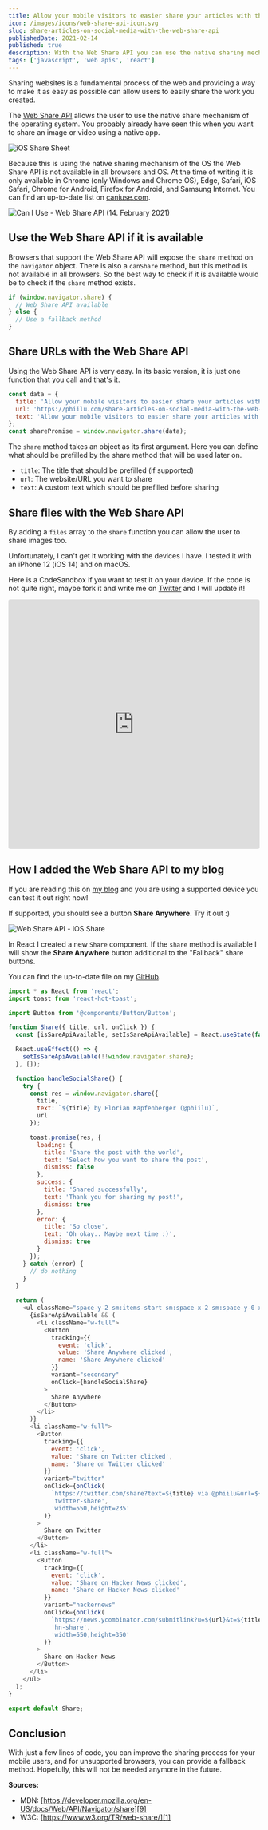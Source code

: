 ```yaml
---
title: Allow your mobile visitors to easier share your articles with the Web Share API
icon: /images/icons/web-share-api-icon.svg
slug: share-articles-on-social-media-with-the-web-share-api
publishedDate: 2021-02-14
published: true
description: With the Web Share API you can use the native sharing mechanism of the device.
tags: ['javascript', 'web apis', 'react']
---
```


Sharing websites is a fundamental process of the web and providing a way to make it as easy as possible can allow users to easily share the work you created.

The [Web Share API][1] allows the user to use the native share mechanism of the operating system. You probably already have seen this when you want to share an image or video using a native app.

![iOS Share Sheet](../../assets/images/posts/share-articles-on-social-media-with-the-web-share-api-1.jpeg)

Because this is using the native sharing mechanism of the OS the Web Share API is not available in all browsers and OS. At the time of writing it is only available in Chrome (only Windows and Chrome OS), Edge, Safari, iOS Safari, Chrome for Android, Firefox for Android, and Samsung Internet. You can find an up-to-date list on [caniuse.com][3].

![Can I Use - Web Share API (14. February 2021)](../../assets/images/posts/share-articles-on-social-media-with-the-web-share-api-2.webp)

## Use the Web Share API if it is available

Browsers that support the Web Share API will expose the `share` method on the `navigator` object. There is also a `canShare` method, but this method is not available in all browsers. So the best way to check if it is available would be to check if the `share` method exists.

```javascript
if (window.navigator.share) {
  // Web Share API available
} else {
  // Use a fallback method
}
```

## Share URLs with the Web Share API

Using the Web Share API is very easy. In its basic version, it is just one function that you call and that's it.

```javascript
const data = {
  title: 'Allow your mobile visitors to easier share your articles with the Web Share API',
  url: 'https://phiilu.com/share-articles-on-social-media-with-the-web-share-api',
  text: 'Allow your mobile visitors to easier share your articles with the Web Share API by Florian Kapfenberger (@phiilu)'
};
const sharePromise = window.navigator.share(data);
```

The `share` method takes an object as its first argument. Here you can define what should be prefilled by the share method that will be used later on.

- `title`: The title that should be prefilled (if supported)
- `url`: The website/URL you want to share
- `text`: A custom text which should be prefilled before sharing

## Share files with the Web Share API

By adding a `files` array to the `share` function you can allow the user to share images too.

Unfortunately, I can't get it working with the devices I have. I tested it with an iPhone 12 (iOS 14) and on macOS.

Here is a CodeSandbox if you want to test it on your device. If the code is not quite right, maybe fork it and write me on [Twitter][5] and I will update it!

<iframe
  src="https://codesandbox.io/embed/web-share-api-sharing-files-8wlrc?fontsize=14&hidenavigation=1&theme=dark"
  style="width:100%; height:500px; border:0; border-radius: 4px; overflow:hidden;"
  title="Web Share API - Sharing Files"
  allow="accelerometer; ambient-light-sensor; camera; encrypted-media; geolocation; gyroscope; hid; microphone; midi; payment; usb; vr; xr-spatial-tracking"
  sandbox="allow-forms allow-modals allow-popups allow-presentation allow-same-origin allow-scripts"
></iframe>

## How I added the Web Share API to my blog

If you are reading this on [my blog][6] and you are using a supported device you can test it out right now!

If supported, you should see a button **Share Anywhere**. Try it out :)

![Web Share API - iOS Share](/images/posts/share-articles-on-social-media-with-the-web-share-api-3.gif)

In React I created a new `Share` component. If the `share` method is available I will show the **Share Anywhere** button additional to the "Fallback" share buttons.

You can find the up-to-date file on my [GitHub][8].

```javascript
import * as React from 'react';
import toast from 'react-hot-toast';

import Button from '@components/Button/Button';

function Share({ title, url, onClick }) {
  const [isSareApiAvailable, setIsSareApiAvailable] = React.useState(false);

  React.useEffect(() => {
    setIsSareApiAvailable(!!window.navigator.share);
  }, []);

  function handleSocialShare() {
    try {
      const res = window.navigator.share({
        title,
        text: `${title} by Florian Kapfenberger (@phiilu)`,
        url
      });

      toast.promise(res, {
        loading: {
          title: 'Share the post with the world',
          text: 'Select how you want to share the post',
          dismiss: false
        },
        success: {
          title: 'Shared successfully',
          text: 'Thank you for sharing my post!',
          dismiss: true
        },
        error: {
          title: 'So close',
          text: 'Oh okay.. Maybe next time :)',
          dismiss: true
        }
      });
    } catch (error) {
      // do nothing
    }
  }

  return (
    <ul className="space-y-2 sm:items-start sm:space-x-2 sm:space-y-0 xl:space-y-2 sm:flex xl:space-x-0 xl:block">
      {isSareApiAvailable && (
        <li className="w-full">
          <Button
            tracking={{
              event: 'click',
              value: 'Share Anywhere clicked',
              name: 'Share Anywhere clicked'
            }}
            variant="secondary"
            onClick={handleSocialShare}
          >
            Share Anywhere
          </Button>
        </li>
      )}
      <li className="w-full">
        <Button
          tracking={{
            event: 'click',
            value: 'Share on Twitter clicked',
            name: 'Share on Twitter clicked'
          }}
          variant="twitter"
          onClick={onClick(
            `https://twitter.com/share?text=${title} via @phiilu&url=${url}`,
            'twitter-share',
            'width=550,height=235'
          )}
        >
          Share on Twitter
        </Button>
      </li>
      <li className="w-full">
        <Button
          tracking={{
            event: 'click',
            value: 'Share on Hacker News clicked',
            name: 'Share on Hacker News clicked'
          }}
          variant="hackernews"
          onClick={onClick(
            `https://news.ycombinator.com/submitlink?u=${url}&t=${title}`,
            'hn-share',
            'width=550,height=350'
          )}
        >
          Share on Hacker News
        </Button>
      </li>
    </ul>
  );
}

export default Share;
```

## Conclusion

With just a few lines of code, you can improve the sharing process for your mobile users, and for unsupported browsers, you can provide a fallback method. Hopefully, this will not be needed anymore in the future.

**Sources:**

- MDN: [https://developer.mozilla.org/en-US/docs/Web/API/Navigator/share][9]
- W3C: [https://www.w3.org/TR/web-share/][1]

[1]: https://www.w3.org/TR/web-share/
[3]: https://caniuse.com/web-share
[5]: https://twitter.com/phiilu
[6]: https://phiilu.com/
[8]: https://github.com/phiilu/phiilu.com/blob/867ca7e15c548b003d0cb1d28fa35f1e945f4351/src/components/Share/Share.js
[9]: https://developer.mozilla.org/en-US/docs/Web/API/Navigator/share

